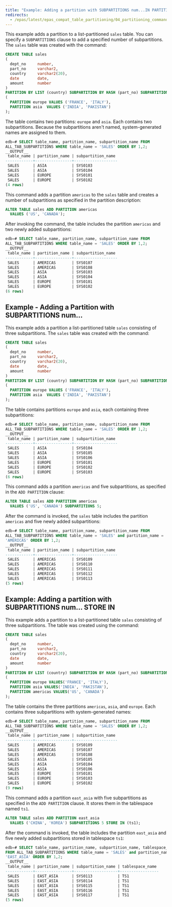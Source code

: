 ```yaml
---
title: "Example: Adding a partition with SUBPARTITIONS num...IN PARTITION DESCRIPTION"
redirects:
  - /epas/latest/epas_compat_table_partitioning/04_partitioning_commands_compatible_with_oracle_databases/02_alter_table_add_partition/03_example_adding_a_partition_with_subpartitions_number/ #generated for docs/epas/reorg-role-use-case-mode
---
```


<div id="example_adding_a_partition_with_subpartitions_number" class="registered_link"></div>

This example adds a partition to a list-partitioned `sales` table. You can specify a `SUBPARTITIONS` clause to add a specified number of subpartitions. The `sales` table was created with the command:

```sql
CREATE TABLE sales
(
  dept_no     number,
  part_no     varchar2,
  country     varchar2(20),
  date        date,
  amount      number
)
PARTITION BY LIST (country) SUBPARTITION BY HASH (part_no) SUBPARTITIONS 2
(
  PARTITION europe VALUES ('FRANCE', 'ITALY'),
  PARTITION asia  VALUES ('INDIA', 'PAKISTAN')
);
```

The table contains two partitions: `europe` and `asia`. Each contains two subpartitions. Because the subpartitions aren't named, system-generated names are assigned to them.

```sql
edb=# SELECT table_name, partition_name, subpartition_name FROM
ALL_TAB_SUBPARTITIONS WHERE table_name = 'SALES' ORDER BY 1,2;
__OUTPUT__
 table_name | partition_name | subpartition_name
------------+----------------+-------------------
 SALES      | ASIA           | SYS0103
 SALES      | ASIA           | SYS0104
 SALES      | EUROPE         | SYS0101
 SALES      | EUROPE         | SYS0102
(4 rows)
```

This command adds a partition `americas` to the `sales` table and creates a number of subpartitions as specified in the partition description:

```sql
ALTER TABLE sales ADD PARTITION americas
  VALUES ('US', 'CANADA');
```

After invoking the command, the table includes the partition `americas` and two newly added subpartitions:

```sql
edb=# SELECT table_name, partition_name, subpartition_name FROM
ALL_TAB_SUBPARTITIONS WHERE table_name = 'SALES' ORDER BY 1,2;
__OUTPUT__
 table_name | partition_name | subpartition_name
------------+----------------+-------------------
 SALES      | AMERICAS       | SYS0107
 SALES      | AMERICAS       | SYS0108
 SALES      | ASIA           | SYS0103
 SALES      | ASIA           | SYS0104
 SALES      | EUROPE         | SYS0101
 SALES      | EUROPE         | SYS0102
(6 rows)
```

## Example - Adding a Partition with SUBPARTITIONS num...

This example adds a partition a list-partitioned table `sales` consisting of three subpartitions. The `sales` table was created with the command:

```sql
CREATE TABLE sales
(
  dept_no     number,
  part_no     varchar2,
  country     varchar2(20),
  date        date,
  amount      number
)
PARTITION BY LIST (country) SUBPARTITION BY HASH (part_no) SUBPARTITIONS 3
(
  PARTITION europe VALUES ('FRANCE', 'ITALY'),
  PARTITION asia  VALUES ('INDIA', 'PAKISTAN')
);
```

The table contains partitions `europe` and `asia`, each containing three subpartitions:

```sql
edb=# SELECT table_name, partition_name, subpartition_name FROM
ALL_TAB_SUBPARTITIONS WHERE table_name = 'SALES' ORDER BY 1,2;
__OUTPUT__
 table_name | partition_name | subpartition_name
------------+----------------+-------------------
 SALES      | ASIA           | SYS0104
 SALES      | ASIA           | SYS0105
 SALES      | ASIA           | SYS0106
 SALES      | EUROPE         | SYS0101
 SALES      | EUROPE         | SYS0102
 SALES      | EUROPE         | SYS0103
(6 rows)
```

This command adds a partition `americas` and five subpartitions, as specified in the `ADD PARTITION` clause:

```sql
ALTER TABLE sales ADD PARTITION americas
  VALUES ('US', 'CANADA') SUBPARTITIONS 5;
```

After the command is invoked, the `sales` table includes the partition `americas` and five newly added subpartitions:

```sql
edb=# SELECT table_name, partition_name, subpartition_name FROM
ALL_TAB_SUBPARTITIONS WHERE table_name = 'SALES' and partition_name =
'AMERICAS' ORDER BY 1,2;
__OUTPUT__
 table_name | partition_name | subpartition_name
------------+----------------+-------------------
 SALES      | AMERICAS       | SYS0109
 SALES      | AMERICAS       | SYS0110
 SALES      | AMERICAS       | SYS0111
 SALES      | AMERICAS       | SYS0112
 SALES      | AMERICAS       | SYS0113
(5 rows)
```

## Example: Adding a partition with SUBPARTITIONS num... STORE IN

This example adds a partition to a list-partitioned table `sales` consisting of three subpartitions. The table was created using the command:

```sql
CREATE TABLE sales
(
  dept_no     number,
  part_no     varchar2,
  country     varchar2(20),
  date        date,
  amount      number
)
PARTITION BY LIST (country) SUBPARTITION BY HASH (part_no) SUBPARTITIONS 3
(
  PARTITION europe VALUES('FRANCE', 'ITALY'),
  PARTITION asia VALUES('INDIA', 'PAKISTAN'),
  PARTITION americas VALUES('US', 'CANADA')
);
```

The table contains the three partitions `americas`, `asia`, and `europe`. Each contains three subpartitions with system-generated names:

```sql
edb=# SELECT table_name, partition_name, subpartition_name FROM
ALL_TAB_SUBPARTITIONS WHERE table_name = 'SALES' ORDER BY 1,2;
__OUTPUT__
 table_name | partition_name | subpartition_name
------------+----------------+-------------------
 SALES      | AMERICAS       | SYS0109
 SALES      | AMERICAS       | SYS0107
 SALES      | AMERICAS       | SYS0108
 SALES      | ASIA           | SYS0105
 SALES      | ASIA           | SYS0104
 SALES      | ASIA           | SYS0106
 SALES      | EUROPE         | SYS0101
 SALES      | EUROPE         | SYS0103
 SALES      | EUROPE         | SYS0102
(9 rows)
```

This command adds a partition `east_asia` with five subpartitions as specified in the `ADD PARTITION` clause. It stores them in the tablespace named `ts1`.

```sql
ALTER TABLE sales ADD PARTITION east_asia
  VALUES ('CHINA', 'KOREA') SUBPARTITIONS 5 STORE IN (ts1);
```

After the command is invoked, the table includes the partition `east_asia` and five newly added subpartitions stored in tablespace `ts1`:

```sql
edb=# SELECT table_name, partition_name, subpartition_name, tablespace_name
FROM ALL_TAB_SUBPARTITIONS WHERE table_name = 'SALES' and partition_name =
'EAST_ASIA' ORDER BY 1,2;
__OUTPUT__
 table_name | partition_name | subpartition_name | tablespace_name
------------+----------------+-------------------+-----------------
 SALES      | EAST_ASIA      | SYS0113           | TS1
 SALES      | EAST_ASIA      | SYS0114           | TS1
 SALES      | EAST_ASIA      | SYS0115           | TS1
 SALES      | EAST_ASIA      | SYS0116           | TS1
 SALES      | EAST_ASIA      | SYS0117           | TS1
(5 rows)
```
